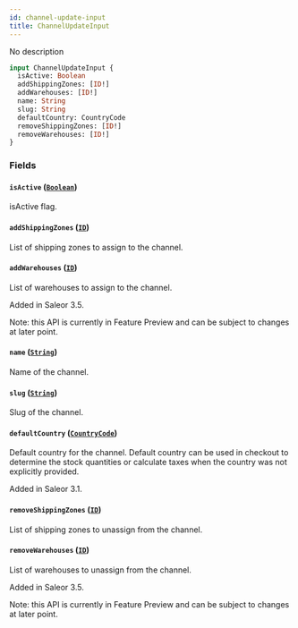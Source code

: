 ```yaml
---
id: channel-update-input
title: ChannelUpdateInput
---
```


No description

```graphql
input ChannelUpdateInput {
  isActive: Boolean
  addShippingZones: [ID!]
  addWarehouses: [ID!]
  name: String
  slug: String
  defaultCountry: CountryCode
  removeShippingZones: [ID!]
  removeWarehouses: [ID!]
}
```

### Fields

#### `isActive` ([`Boolean`](../../../developer/api-reference/scalars/boolean))

isActive flag.

#### `addShippingZones` ([`ID`](../../../developer/api-reference/scalars/id))

List of shipping zones to assign to the channel.

#### `addWarehouses` ([`ID`](../../../developer/api-reference/scalars/id))

List of warehouses to assign to the channel.

Added in Saleor 3.5.

Note: this API is currently in Feature Preview and can be subject to changes at later point.

#### `name` ([`String`](../../../developer/api-reference/scalars/string))

Name of the channel.

#### `slug` ([`String`](../../../developer/api-reference/scalars/string))

Slug of the channel.

#### `defaultCountry` ([`CountryCode`](../../../developer/api-reference/enums/country-code))

Default country for the channel. Default country can be used in checkout to determine the stock quantities or calculate taxes when the country was not explicitly provided.

Added in Saleor 3.1.

#### `removeShippingZones` ([`ID`](../../../developer/api-reference/scalars/id))

List of shipping zones to unassign from the channel.

#### `removeWarehouses` ([`ID`](../../../developer/api-reference/scalars/id))

List of warehouses to unassign from the channel.

Added in Saleor 3.5.

Note: this API is currently in Feature Preview and can be subject to changes at later point.
